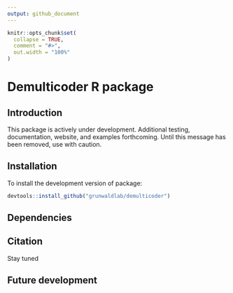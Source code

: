 ```yaml
---
output: github_document
---
```


```r
knitr::opts_chunk$set(
  collapse = TRUE,
  comment = "#>",
  out.width = "100%"
)
```

# Demulticoder R package

## Introduction

This package is actively under development.  Additional testing, documentation, website, and examples forthcoming. Until this message has been removed, use with caution. 

## Installation

To install the development version of package: 

```r
devtools::install_github("grunwaldlab/demulticoder")
```

## Dependencies

## Citation

Stay tuned

## Future development
